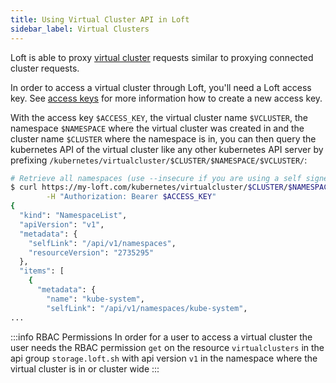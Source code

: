 ```yaml
---
title: Using Virtual Cluster API in Loft
sidebar_label: Virtual Clusters
---
```


Loft is able to proxy [virtual cluster](../../virtual-clusters/vclusters.mdx) requests similar to proxying connected cluster requests.

In order to access a virtual cluster through Loft, you'll need a Loft access key. See [access keys](../../api/access-keys.mdx) for more information how to create a new access key.

With the access key `$ACCESS_KEY`, the virtual cluster name `$VCLUSTER`, the namespace `$NAMESPACE` where the virtual cluster was created in and the cluster name `$CLUSTER` where the namespace is in, you can then query the kubernetes API of the virtual cluster like any other kubernetes API server by prefixing `/kubernetes/virtualcluster/$CLUSTER/$NAMESPACE/$VCLUSTER/`:
```bash
# Retrieve all namespaces (use --insecure if you are using a self signed certificate)
$ curl https://my-loft.com/kubernetes/virtualcluster/$CLUSTER/$NAMESPACE/$VCLUSTER/api/v1/namespaces \
        -H "Authorization: Bearer $ACCESS_KEY"
{
  "kind": "NamespaceList",
  "apiVersion": "v1",
  "metadata": {
    "selfLink": "/api/v1/namespaces",
    "resourceVersion": "2735295"
  },
  "items": [
    {
      "metadata": {
        "name": "kube-system",
        "selfLink": "/api/v1/namespaces/kube-system",
...
```

:::info RBAC Permissions
In order for a user to access a virtual cluster the user needs the RBAC permission `get` on the resource `virtualclusters` in the api group `storage.loft.sh` with api version `v1` in the namespace where the virtual cluster is in or cluster wide
:::
